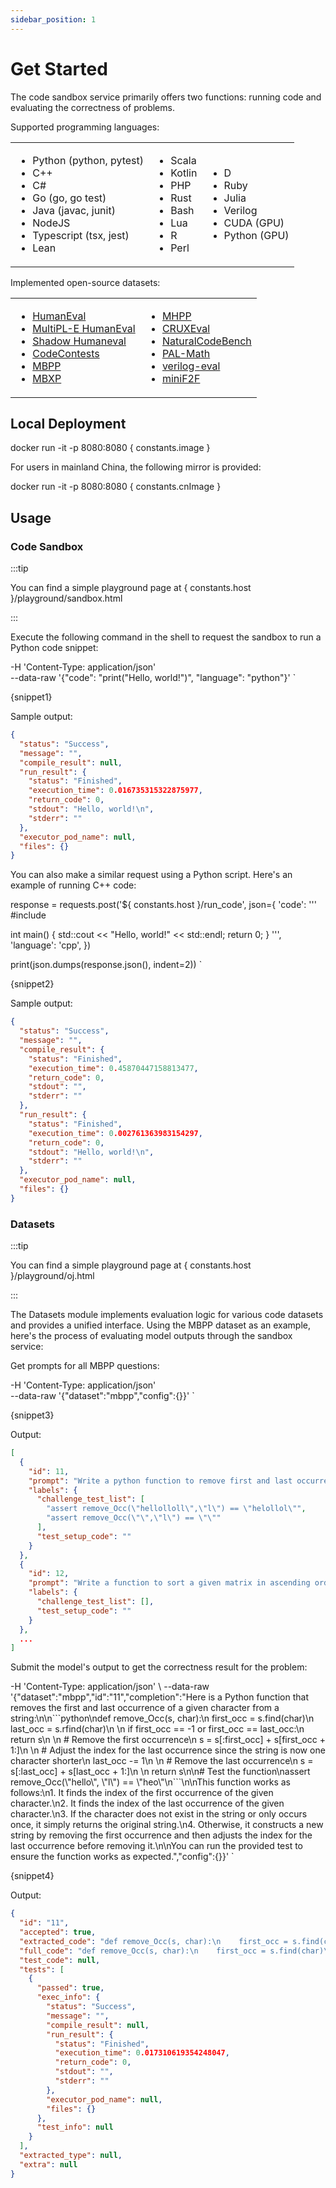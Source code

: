 ```yaml
---
sidebar_position: 1
---
```


# Get Started

The code sandbox service primarily offers two functions: running code and evaluating the correctness of problems.

Supported programming languages:

<table style={{width: '100%', borderCollapse: 'collapse', border: 'none'}}>
  <tbody style={{width: '100%', display: 'table'}}>
    <tr style={{width: '100%', borderTop: 'none'}}>
      <td style={{width: '33.33%', verticalAlign: 'top', padding: '0 10px', border: 'none'}}>
        <ul style={{padding: '0 0 0 20px', margin: 0}}>
          <li>Python (python, pytest)</li>
          <li>C++</li>
          <li>C#</li>
          <li>Go (go, go test)</li>
          <li>Java (javac, junit)</li>
          <li>NodeJS</li>
          <li>Typescript (tsx, jest)</li>
          <li>Lean</li>
        </ul>
      </td>
      <td style={{width: '33.33%', verticalAlign: 'top', padding: '0 10px', border: 'none'}}>
        <ul style={{padding: '0 0 0 20px', margin: 0}}>
          <li>Scala</li>
          <li>Kotlin</li>
          <li>PHP</li>
          <li>Rust</li>
          <li>Bash</li>
          <li>Lua</li>
          <li>R</li>
          <li>Perl</li>
        </ul>
      </td>
      <td style={{width: '33.33%', verticalAlign: 'top', padding: '0 10px', border: 'none'}}>
        <ul style={{padding: '0 0 0 20px', margin: 0}}>
          <li>D</li>
          <li>Ruby</li>
          <li>Julia</li>
          <li>Verilog</li>
          <li>CUDA (GPU)</li>
          <li>Python (GPU)</li>
        </ul>
      </td>
    </tr>
  </tbody>
</table>

Implemented open-source datasets:

<table style={{width: '100%', borderCollapse: 'collapse', border: 'none'}}>
  <tbody style={{width: '100%', display: 'table'}}>
    <tr style={{width: '100%', borderTop: 'none'}}>
      <td style={{width: '50%', verticalAlign: 'top', padding: '0 10px', border: 'none'}}>
        <ul style={{padding: '0 0 0 20px', margin: 0}}>
          <li><a target="_blank" href="https://github.com/openai/human-eval">HumanEval</a></li>
          <li><a target="_blank" href="https://github.com/nuprl/MultiPL-E">MultiPL-E HumanEval</a></li>
          <li><a target="_blank" href="https://huggingface.co/datasets/Miaosen/openai-humaneval-sky-shadow">Shadow Humaneval</a></li>
          <li><a target="_blank" href="https://github.com/google-deepmind/code_contests">CodeContests</a></li>
          <li><a target="_blank" href="https://github.com/google-research/google-research/tree/master/mbpp">MBPP</a></li>
          <li><a target="_blank" href="https://github.com/amazon-science/mxeval">MBXP</a></li>
        </ul>
      </td>
      <td style={{width: '50%', verticalAlign: 'top', padding: '0 10px', border: 'none'}}>
        <ul style={{padding: '0 0 0 20px', margin: 0}}>
          <li><a target="_blank" href="https://github.com/SparksofAGI/MHPP">MHPP</a></li>
          <li><a target="_blank" href="https://github.com/facebookresearch/cruxeval">CRUXEval</a></li>
          <li><a target="_blank" href="https://github.com/THUDM/NaturalCodeBench">NaturalCodeBench</a></li>
          <li><a target="_blank" href="https://github.com/deepseek-ai/DeepSeek-Coder/tree/main/Evaluation/PAL-Math">PAL-Math</a></li>
          <li><a target="_blank" href="https://github.com/NVlabs/verilog-eval">verilog-eval</a></li>
          <li><a target="_blank" href="https://github.com/facebookresearch/miniF2F">miniF2F</a></li>
        </ul>
      </td>
    </tr>
  </tbody>
</table>

## Local Deployment

<CodeBlock language="bash">
docker run -it -p 8080:8080 { constants.image }
</CodeBlock>

For users in mainland China, the following mirror is provided:

<CodeBlock language="bash">
docker run -it -p 8080:8080 { constants.cnImage }
</CodeBlock>

## Usage

### Code Sandbox

:::tip

You can find a simple playground page at { constants.host }/playground/sandbox.html

:::

Execute the following command in the shell to request the sandbox to run a Python code snippet:

  -H 'Content-Type: application/json' \
  --data-raw '{"code": "print(\"Hello, world!\")", "language": "python"}'
`

<CodeBlock language="bash">
{snippet1}
</CodeBlock>

Sample output:

```json
{
  "status": "Success",
  "message": "",
  "compile_result": null,
  "run_result": {
    "status": "Finished",
    "execution_time": 0.016735315322875977,
    "return_code": 0,
    "stdout": "Hello, world!\n",
    "stderr": ""
  },
  "executor_pod_name": null,
  "files": {}
}
```

You can also make a similar request using a Python script. Here's an example of running C++ code:


response = requests.post('${ constants.host }/run_code', json={
    'code': '''
#include <iostream>

int main() {
    std::cout << "Hello, world!" << std::endl;
    return 0;
}
''',
    'language': 'cpp',
})

print(json.dumps(response.json(), indent=2))
`

<CodeBlock language="python">
{snippet2}
</CodeBlock>

Sample output:

```json
{
  "status": "Success",
  "message": "",
  "compile_result": {
    "status": "Finished",
    "execution_time": 0.45870447158813477,
    "return_code": 0,
    "stdout": "",
    "stderr": ""
  },
  "run_result": {
    "status": "Finished",
    "execution_time": 0.002761363983154297,
    "return_code": 0,
    "stdout": "Hello, world!\n",
    "stderr": ""
  },
  "executor_pod_name": null,
  "files": {}
}
```

### Datasets

:::tip

You can find a simple playground page at { constants.host }/playground/oj.html

:::

The Datasets module implements evaluation logic for various code datasets and provides a unified interface. Using the MBPP dataset as an example, here's the process of evaluating model outputs through the sandbox service:

Get prompts for all MBPP questions:

  -H 'Content-Type: application/json' \
  --data-raw '{"dataset":"mbpp","config":{}}'
`

<CodeBlock language="bash">
{snippet3}
</CodeBlock>

Output:

```json
[
  {
    "id": 11,
    "prompt": "Write a python function to remove first and last occurrence of a given character from the string. Your code should satisfy these tests:\n\nassert remove_Occ(\"hello\",\"l\") == \"heo\"",
    "labels": {
      "challenge_test_list": [
        "assert remove_Occ(\"hellolloll\",\"l\") == \"helollol\"",
        "assert remove_Occ(\"\",\"l\") == \"\""
      ],
      "test_setup_code": ""
    }
  },
  {
    "id": 12,
    "prompt": "Write a function to sort a given matrix in ascending order according to the sum of its rows. Your code should satisfy these tests:\n\nassert sort_matrix([[1, 2, 3], [2, 4, 5], [1, 1, 1]])==[[1, 1, 1], [1, 2, 3], [2, 4, 5]]",
    "labels": {
      "challenge_test_list": [],
      "test_setup_code": ""
    }
  },
  ...
]
```

Submit the model's output to get the correctness result for the problem:

  -H 'Content-Type: application/json' \\
  --data-raw '{"dataset":"mbpp","id":"11","completion":"Here is a Python function that removes the first and last occurrence of a given character from a string:\\n\\n\`\`\`python\\ndef remove_Occ(s, char):\\n    first_occ = s.find(char)\\n    last_occ = s.rfind(char)\\n    \\n    if first_occ == -1 or first_occ == last_occ:\\n        return s\\n    \\n    # Remove the first occurrence\\n    s = s[:first_occ] + s[first_occ + 1:]\\n    \\n    # Adjust the index for the last occurrence since the string is now one character shorter\\n    last_occ -= 1\\n    \\n    # Remove the last occurrence\\n    s = s[:last_occ] + s[last_occ + 1:]\\n    \\n    return s\\n\\n# Test the function\\nassert remove_Occ(\\"hello\\", \\"l\\") == \\"heo\\"\\n\`\`\`\\n\\nThis function works as follows:\\n1. It finds the index of the first occurrence of the given character.\\n2. It finds the index of the last occurrence of the given character.\\n3. If the character does not exist in the string or only occurs once, it simply returns the original string.\\n4. Otherwise, it constructs a new string by removing the first occurrence and then adjusts the index for the last occurrence before removing it.\\n\\nYou can run the provided test to ensure the function works as expected.","config":{}}'
`

<CodeBlock language="bash">
{snippet4}
</CodeBlock>

Output:

```json
{
  "id": "11",
  "accepted": true,
  "extracted_code": "def remove_Occ(s, char):\n    first_occ = s.find(char)\n    last_occ = s.rfind(char)\n    \n    if first_occ == -1 or first_occ == last_occ:\n        return s\n    \n    # Remove the first occurrence\n    s = s[:first_occ] + s[first_occ + 1:]\n    \n    # Adjust the index for the last occurrence since the string is now one character shorter\n    last_occ -= 1\n    \n    # Remove the last occurrence\n    s = s[:last_occ] + s[last_occ + 1:]\n    \n    return s\n\n# Test the function\nassert remove_Occ(\"hello\", \"l\") == \"heo\"",
  "full_code": "def remove_Occ(s, char):\n    first_occ = s.find(char)\n    last_occ = s.rfind(char)\n    \n    if first_occ == -1 or first_occ == last_occ:\n        return s\n    \n    # Remove the first occurrence\n    s = s[:first_occ] + s[first_occ + 1:]\n    \n    # Adjust the index for the last occurrence since the string is now one character shorter\n    last_occ -= 1\n    \n    # Remove the last occurrence\n    s = s[:last_occ] + s[last_occ + 1:]\n    \n    return s\n\n# Test the function\nassert remove_Occ(\"hello\", \"l\") == \"heo\"\n\nassert remove_Occ(\"hello\",\"l\") == \"heo\"\nassert remove_Occ(\"abcda\",\"a\") == \"bcd\"\nassert remove_Occ(\"PHP\",\"P\") == \"H\"",
  "test_code": null,
  "tests": [
    {
      "passed": true,
      "exec_info": {
        "status": "Success",
        "message": "",
        "compile_result": null,
        "run_result": {
          "status": "Finished",
          "execution_time": 0.017310619354248047,
          "return_code": 0,
          "stdout": "",
          "stderr": ""
        },
        "executor_pod_name": null,
        "files": {}
      },
      "test_info": null
    }
  ],
  "extracted_type": null,
  "extra": null
}
```
